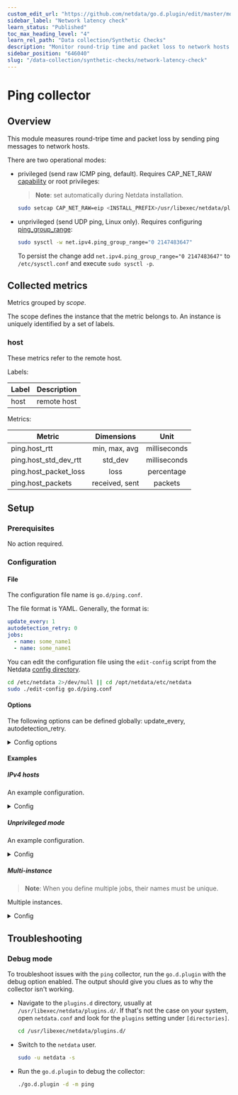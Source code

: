 ```yaml
---
custom_edit_url: "https://github.com/netdata/go.d.plugin/edit/master/modules/ping/README.md"
sidebar_label: "Network latency check"
learn_status: "Published"
toc_max_heading_level: "4"
learn_rel_path: "Data collection/Synthetic Checks"
description: "Monitor round-trip time and packet loss to network hosts with zero configuration, per-second metric granularity, and interactive visualizations."
sidebar_position: "646040"
slug: "/data-collection/synthetic-checks/network-latency-check"
---
```

# Ping collector

## Overview

This module measures round-tripe time and packet loss by sending ping messages to network hosts.

There are two operational modes:

- privileged (send raw ICMP ping, default). Requires
  CAP_NET_RAW [capability](https://man7.org/linux/man-pages/man7/capabilities.7.html) or root privileges:
  > **Note**: set automatically during Netdata installation.

  ```bash
  sudo setcap CAP_NET_RAW=eip <INSTALL_PREFIX>/usr/libexec/netdata/plugins.d/go.d.plugin
  ```

- unprivileged (send UDP ping, Linux only).
  Requires configuring [ping_group_range](https://www.man7.org/linux/man-pages/man7/icmp.7.html):

  ```bash
  sudo sysctl -w net.ipv4.ping_group_range="0 2147483647"
  ```
  To persist the change add `net.ipv4.ping_group_range="0 2147483647"` to `/etc/sysctl.conf` and
  execute `sudo sysctl -p`.

## Collected metrics

Metrics grouped by *scope*.

The scope defines the instance that the metric belongs to. An instance is uniquely identified by a set of labels.

### host

These metrics refer to the remote host.

Labels:

| Label | Description |
|-------|-------------|
| host  | remote host |

Metrics:

| Metric                |   Dimensions   |     Unit     |
|-----------------------|:--------------:|:------------:|
| ping.host_rtt         | min, max, avg  | milliseconds |
| ping.host_std_dev_rtt |    std_dev     | milliseconds |
| ping.host_packet_loss |      loss      |  percentage  |
| ping.host_packets     | received, sent |   packets    |

## Setup

### Prerequisites

No action required.

### Configuration

#### File

The configuration file name is `go.d/ping.conf`.

The file format is YAML. Generally, the format is:

```yaml
update_every: 1
autodetection_retry: 0
jobs:
  - name: some_name1
  - name: some_name1
```

You can edit the configuration file using the `edit-config` script from the
Netdata [config directory](/docs/configuring/configuration#the-netdata-config-directory).

```bash
cd /etc/netdata 2>/dev/null || cd /opt/netdata/etc/netdata
sudo ./edit-config go.d/ping.conf
```

#### Options

The following options can be defined globally: update_every, autodetection_retry.

<details>
<summary>Config options</summary>

|        Name         | Description                                                                            | Default | Required |
|:-------------------:|----------------------------------------------------------------------------------------|:-------:|:--------:|
|    update_every     | Data collection frequency.                                                             |    5    |          |
| autodetection_retry | Re-check interval in seconds. Zero means not to schedule re-check.                     |    0    |          |
|        hosts        | Network hosts.                                                                         |         |   yes    |
|     privileged      | Ping packets type. "no" means send an "unprivileged" UDP ping,  "yes" - raw ICMP ping. |   yes   |          |
|       packets       | Number of ping packets to send.                                                        |    5    |          |
|      interval       | Timeout between sending ping packets.                                                  |  100ms  |          |

</details>

#### Examples

##### IPv4 hosts

An example configuration.
<details>
<summary>Config</summary>

```yaml
jobs:
  - name: example
    hosts:
      - 192.0.2.0
      - 192.0.2.1
```

</details>

##### Unprivileged mode

An example configuration.
<details>
<summary>Config</summary>

```yaml
jobs:
  - name: example
    privileged: no
    hosts:
      - 192.0.2.0
      - 192.0.2.1
```

</details>

##### Multi-instance

> **Note**: When you define multiple jobs, their names must be unique.

Multiple instances.

<details>
<summary>Config</summary>

```yaml
jobs:
  - name: example1
    hosts:
      - 192.0.2.0
      - 192.0.2.1

  - name: example2
    packets: 10
    hosts:
      - 192.0.2.3
      - 192.0.2.4
```

</details>

## Troubleshooting

### Debug mode

To troubleshoot issues with the `ping` collector, run the `go.d.plugin` with the debug option enabled. The output
should give you clues as to why the collector isn't working.

- Navigate to the `plugins.d` directory, usually at `/usr/libexec/netdata/plugins.d/`. If that's not the case on
  your system, open `netdata.conf` and look for the `plugins` setting under `[directories]`.

  ```bash
  cd /usr/libexec/netdata/plugins.d/
  ```

- Switch to the `netdata` user.

  ```bash
  sudo -u netdata -s
  ```

- Run the `go.d.plugin` to debug the collector:

  ```bash
  ./go.d.plugin -d -m ping
  ```
